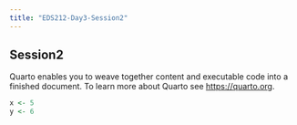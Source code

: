 ```yaml
---
title: "EDS212-Day3-Session2"
---
```


## Session2

Quarto enables you to weave together content and executable code into a finished document. To learn more about Quarto see <https://quarto.org>.

```r
x <- 5
y <- 6
```
